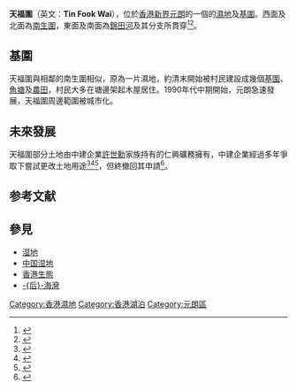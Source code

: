 '''天福圍'''（英文：'''Tin Fook Wai'''），位於[[香港|香港]][[新界|新界]][[元朗|元朗]]的一個的[[濕地|濕地]]及[[基圍|基圍]]。西面及北面為[[南生圍|南生圍]]，東面及南面為[[錦田河|錦田河]]及其分支所貫穿<ref>{{Cite web | url = http://www.info.gov.hk/tpb/tc/plan_application/Attachment/20130806/s16_A_YL-NSW_223_0_gist.pdf | title = 關 乎 申 請 編 號 A / Y L - N S W / 2 2 3 的擬議用途 / 發 展 的 概 括 發 展 規 範 | location = 香港 | publisher = 城市規劃委員會 | date = 2013年 }}{{Dead link|date=2020年3月 |bot=InternetArchiveBot |fix-attempted=yes }}</ref><ref>{{Cite web | url = https://landjusticehk.org/2012/11/16/namsengwai/ | title = 勿讓南生圍豪宅計劃咸魚翻生! | location = 香港 | publisher = 土地正義聯盟 | date = 2012年 | accessdate = 2017-01-24 | archive-date = 2016-09-15 | archive-url = https://web.archive.org/web/20160915180144/https://landjusticehk.org/2012/11/16/namsengwai/ | dead-url = no }}</ref>。

==基圍==
{{Main|新田 (香港)#基圍}}
天福圍與相鄰的南生圍相似，原為一片濕地，約清末開始被村民建設成幾個[[基圍|基圍]]、[[魚塘|魚塘]]及[[農田|農田]]，村民大多在塘邊架起木屋居住。1990年代中期開始，元朗急速發展，天福圍周邊範圍被城市化。

==未來發展==
天福圍部分土地由中建企業[[許世勳|許世勳]]家族持有的仁興礦務擁有，中建企業經過多年爭取下嘗試更改土地用途<ref>{{Cite book | author = 新聞公報 | title = 南生圍分區計劃大綱圖詳情公布 | location = 香港 | publisher = 香港政府 | date = 2002年 }}</ref><ref>{{Cite book | author = 新聞公報 | title = 南生圍分區計劃大綱草圖獲核准 | location = 香港 | publisher = 香港政府 | date = 2006年 }}</ref><ref>{{Cite web | url = http://std.stheadline.com/archive/fullstory.asp?andor=or&year1=2000&month1=7&day1=22&year2=2000&month2=7&day2=22&category=all&id=20000722h01&keyword1=&keyword2= | title = 天 福 圍 准 建 住 宅 及 生 態 公 園 
 | location = 香港 | publisher = 星島日報 | date = 2000年}}</ref>，但終撤回其申請<ref>{{Cite web | url = http://www.epd.gov.hk/epd/mobile/tc_chi/environmentinhk/conservation/conservation_maincontent.html | title = 環境保育 | location = 香港 | publisher = 環境保護署 | date = 2007年 | accessdate = 2017-01-24 | archive-date = 2015-12-30 | archive-url = https://web.archive.org/web/20151230202902/http://www.epd.gov.hk/epd/mobile/tc_chi/environmentinhk/conservation/conservation_maincontent.html | dead-url = no }}</ref>。

==参考文献==
<div class="references-small">
<references />
</div>

==參見==
* [[湿地|湿地]]
* [[中国湿地|中国湿地]]
* [[香港生態|香港生態]]
* [[后海灣|-{后}-海灣]]

{{hk-geo-stub}}

[[Category:香港濕地|Category:香港濕地]]
[[Category:香港湖泊|Category:香港湖泊]] 
[[Category:元朗區|Category:元朗區]]